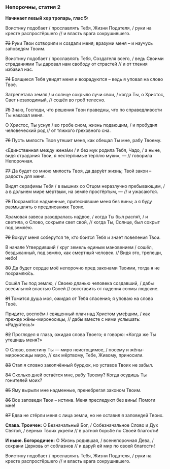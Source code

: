 ### Непорочны, статия 2

**Начинает левый хор тропарь, глас 5:**

Воистину подобает / прославлять Тебя, Жизни Подателя, / руки на кресте распростёршего // и власть врага сокрушившего.

~~73~~ Руки Твои сотворили и создали меня; вразуми меня – и научусь за́поведям Твоим.

Воистину подобает / прославлять Тебя, Создателя всего, / ведь Своими страданиями Ты даровал нам свободу от страстей // и от тления избавил нас.

~~74~~ Боящиеся Тебя увидят меня и возрадуются – ведь я уповал на слово Твоё.

Затрепетала земля / и солнце сокрыло лучи свои, / когда Ты, о Христос, Свет незаходимый, // сошёл во гроб телесно.

~~75~~ Знаю, Господи, что решения Твои праведны, что по справедливости Ты наказал меня.

О Христос, Ты уснул / во гробе сном, жизнь подающим, / и пробудил человеческий род // от тяжкого греховного сна.

~~76~~ Пусть милость Твоя утешит меня, как обещал Ты мне, рабу Твоему.

«Единственная между жена́ми / я без мук родила Тебя, Чадо, / а ныне, видя страдания Твои, я нестерпимые терплю муки», — // говорила Непорочная. 

~~77~~ Да будет со мною милость Твоя, да дару́ет жизнь; Твой закон – радость для меня.

Видят серафимы Тебя / в вышних со Отцом неразлучно пребывающим, / а в дольнем мире мёртвым, на земле простёртым, — // и ужасаются.

~~78~~ Посрамя́тся надменные, притеснявшие меня без вины; а я буду размышлять о предписаниях Твоих.

Храмовая завеса разодралась на́двое, / когда Ты был распя́т, / и светила, о Слово, сокрыли свет свой, // когда Ты, Солнце, был сокрыт под землёю.

~~79~~ Вокруг меня соберутся те, кто боится Тебя и знает повеления Твои.

В начале Утвердивший / круг земель единым мановением / сошёл, бездыханный, под землю, как смертный человек. // Видя это, трепещи, небо!

~~80~~ Да будет сердце моё непорочно пред законами Твоими, тогда я не посрамлю́сь.

Сошёл Ты под землю, / Своею дланью человека создавший, / дабы всесильной властью Своей // восставить от падения сонмы людские.

~~81~~ Томится душа моя, ожидая от Тебя спасения; я уповаю на слово Твоё.

Придите, воспоём / священный плач над Христом уме́ршим, / как прежде жёны-мироносицы, // дабы вместе с ними услышать: «Радуйтесь!»

~~82~~ Проглядел я глаза, ожидая слова Твоего; я говорю: «Когда же Ты утешишь меня?»

О Слово, воистину Ты — миро неистощимое, / посему и жёны-мироносицы миро, // как мёртвому, Тебе, Живому, приносили.

~~83~~  Стал я словно закопчённый бурдюк, но уставов Твоих не забыл.

~~84~~ Сколько дней остаётся мне, рабу Твоему? Когда осудишь Ты гонителей моих?

~~85~~ Яму вырыли мне надменные, пренебрегая законом Твоим.

~~86~~ Все заповеди Твои – истина. Меня преследуют без вины! Помоги мне!

~~87~~ Едва не стёрли меня с лица земли, но не оставил я заповедей Твоих.

**Слава. Троичен:** О Безначальный Бог, / Собезначальное Слово и Дух Святой, / верных Твоих укрепи // в ратной борьбе по Своей благости!

**И ныне. Богородичен:** О Жизнь родившая, / всенепорочная Дева, / сохрани Церковь от соблазнов // и дару́й ей мир по своей благости!

Воистину подобает / прославлять Тебя, Жизни Подателя, / руки на кресте распростёршего // и власть врага сокрушившего.
